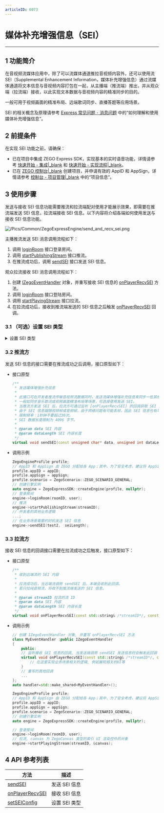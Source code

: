 ```yaml
---
articleID: 6073
---
```

# 媒体补充增强信息（SEI）

- - -

## 1 功能简介

在音视频流媒体应用中，除了可以流媒体通道推拉音视频内容外，还可以使用流 SEI（Supplemental Enhancement Information，媒体补充增强信息）通过流媒体通道将文本信息与音视频内容打包在一起，从主播端（推流端）推出，并从观众端（拉流端）接收，以此实现文本数据与音视频内容的精准同步的目的。  
  
一般可用于视频画面的精准布局、远端歌词同步、直播答题等应用场景。

<div class="mk-hint">

SEI 的相关概念及原理请参考 [Express 常见问题 - 消息问题](#8668) 中的“如何理解和使用媒体补充增强信息”。
</div>

## 2 前提条件

在实现 SEI 功能之前，请确保：

- 已在项目中集成 ZEGO Express SDK，实现基本的实时语音功能，详情请参考 [快速开始 - 集成\|_blank](!ExpressAudioSDK-Integration/SDK_Integration) 和 [快速开始 - 实现流程\|_blank](!ExpressAudioSDK-Integration/Solution_Implementation)。
- 已在 [ZEGO 控制台\|_blank](https://console.zego.im) 创建项目，并申请有效的 AppID 和 AppSign，详情请参考 [控制台 - 项目管理\|_blank](#12107) 中的“项目信息”。

## 3 使用步骤

发送与接收 SEI 信息功能需要推流和拉流端配对使用才能展示效果，即需要在推流端发送 SEI 信息，拉流端接收 SEI 信息。以下内容将介绍各端如何使用发送与接收 SEI 信息功能。

![/Pics/Common/ZegoExpressEngine/send_and_recv_sei.png](http://doc.oa.zego.im/Pics/Common/ZegoExpressEngine/send_and_recv_sei.png)

主播推流发送 SEI 消息调用流程如下：

1. 调用 [loginRoom](https://doc-zh.zego.im/zh/api?doc=Express_Video_SDK_API~CPP~class~zego-express-i-zego-express-engine#login-room) 接口登录房间。
2. 调用 [startPublishingStream](https://doc-zh.zego.im/zh/api?doc=Express_Video_SDK_API~CPP~class~zego-express-i-zego-express-engine#start-publishing-stream) 接口推流。
3. 在推流成功后，调用 [sendSEI](https://doc-zh.zego.im/zh/api?doc=Express_Video_SDK_API~CPP~class~zego-express-i-zego-express-engine#send-sei) 接口发送 SEI 信息。

观众拉流接收 SEI 消息调用流程如下：

1. 创建 [IZegoEventHandler](https://doc-zh.zego.im/zh/api?doc=Express_Video_SDK_API~CPP~class~zego-express-i-zego-event-handler) 对象，并重写接收 SEI 信息的 [onPlayerRecvSEI](https://doc-zh.zego.im/zh/api?doc=Express_Video_SDK_API~CPP~class~zego-express-i-zego-event-handler##on-player-recv-sei) 方法。
2. 调用 [loginRoom](https://doc-zh.zego.im/zh/api?doc=Express_Video_SDK_API~CPP~class~zego-express-i-zego-express-engine#login-room) 接口登陆房间。
3. 调用 [startPlayingStream](https://doc-zh.zego.im/zh/api?doc=Express_Video_SDK_API~CPP~class~zego-express-i-zego-express-engine#start-playing-stream) 接口拉流。
4. 在拉流成功后，接收到推流端发送的 SEI 信息之后触发 [onPlayerRecvSEI](https://doc-zh.zego.im/zh/api?doc=Express_Video_SDK_API~CPP~class~zego-express-i-zego-event-handler#on-player-recv-sei) 回调。


### 3.1 （可选）设置 SEI 类型

<details class="zg-primary">
    <summary>设置 SEI 类型</summary>

由于 SDK 默认使用 ZEGO 自行定义的 SEI（nalu type = 6,payload type = 243）类型打包，且此类型是 SEI 标准未规定的类型，因此跟视频编码器或者视频文件中的 SEI 不存在冲突。但当开发者需要使用第三方解码器解码时（如 FFmpeg），会导致解不出正确的 SEI，此时需要在推流前调用 [setSEIConfig](/zh/api?doc=Express_Video_SDK_API~CPP_windows~class~zego-express-i-zego-express-engine#set-sei-config) 接口更换 SDK 发送 SEI 的类型，使用 UserUnregister 的 SEI（nalu type = 6,payload type = 5）类型打包。

<div class="mk-hint">

仅当开发者使用第三方解码器解码 SEI 时需要执行该步骤。  
</div>


- 接口原型

    ```cpp
    /**
     * 设置媒体增强补充信息（SEI）类型
     *
     * 必须在推流之前设置。
     *
     * @param config SEI 配置属性。默认使用 Zego 定义的 SEI 类型。
     */
    virtual void setSEIConfig(ZegoSEIConfig config) = 0;
    ```

- 调用示例

    ```cpp
    ZegoSEIConfig seiConfig;
    // 采用 H.264 的 SEI (nalu type = 6,payload type = 5) 类型打包，因为视频编码器自身会产生 payload type 为 5 的 SEI，或者使用视频文件推流时，视频文件中也可能存在这样的 SEI，所以使用此类型时，用户需要把 uuid + content 当作 buffer 塞给 SEI 发送接口；此时为了区别视频编码器自身产生的 SEI， App 在发送此类型 SEI 时，可以填写业务特定的 uuid（uuid长度为16字节），接收方使用 SDK 解析 payload type 为 5 的 SEI 时，会根据设置的过滤字符串过滤出 uuid相符的 SEI 抛给业务，如果没有设置过滤字符串，SDK 会把所有收到的 SEI 都抛给开发者。
    seiConfig.type = ZEGO_SEI_TYPE_USER_UNREGISTER;

    engine->setSEIConfig(seiConfig);

    // 通过 advancedConfig 设置 uuid 过滤字段，设置之后 SDK 只会抛出前 12 个字节为开发者所设置 uuid 的 SEI
    ZegoEngineConfig engineConfig;
    // 其他用户通过 [onPlayerRecvSEI] 收到的 SEI 信息前 12 个字节一定是 zegozegozego，其他会被过滤
    engineConfig.advancedConfig.put("unregister_sei_filter", "zegozegozego");
    engineConfig.advancedConfig = {{"unregister_sei_filter", "zegozegozego"}};
    ZegoExpressSDK::setEngineConfig(engineConfig);

    // 开始推流
    engine->startPublishingStream("STREAM_ID");
    ```
</details>


### 3.2 推流方

发送 SEI 信息的接口需要在推流成功之后调用，接口原型如下：

- 接口原型

    ```cpp
    /**
     * 发送媒体增强补充信息
     *
     * 此接口可在开发者推流传输音视频流数据同时，发送流媒体增强补充信息来同步一些其他附加信息。
     * 一般如同步音乐歌词或视频画面精准布局等场景，可选择使用发送 SEI。
     * 当推流方发送 SEI 后，拉流方可通过监听 [onPlayerRecvSEI] 的回调获取 SEI 内容。
     * 由于 SEI 信息跟随视频帧或音频帧，由于网络问题有可能丢帧，因此 SEI 信息也有可能丢，为解决这种情况，应该在限制频率内多发几次。
     * 限制频率：1秒钟不要超过30次。
     * SEI 数据长度限制为 4096 字节。
     *
     * @param data SEI 内容
     * @param dataLength SEI 内容长度
     */
    virtual void sendSEI(const unsigned char* data, unsigned int dataLength) = 0;
    ```

- 调用示例

    ```cpp
    ZegoEngineProfile profile;
    // AppID 和 AppSign 由 ZEGO 分配给各 App；其中，为了安全考虑，建议将 AppSign 存储在 App 的业务后台，需要使用时从后台获取
    profile.appID = appID;
    profile.appSign = appSign;
    profile.scenario = ZegoScenario::ZEGO_SCENARIO_GENERAL;
    // 创建引擎实例
    auto engine = ZegoExpressSDK::createEngine(profile, nullptr);
    // 登录房间
    engine->loginRoom(roomID, user);
    // 推流
    engine->startPublishingStream(streamID);
    // 开发者的其他业务逻辑
    ...;
    // 在业务场景需要的时机发送 SEI 信息
    engine->sendSEI(test2,  seiLength);
    ```

### 3.3 拉流方

接收 SEI 信息的回调接口需要在拉流成功之后触发，接口原型如下：

- 接口原型

    ```cpp
    /**
     * 收到远端流的 SEI 内容
     *
     * 拉流成功后，当远端流调用 sendSEI 后，本端会收到此回调。
     * 若只拉纯音频流，将收不到推流端发送的 SEI 信息。
     *
     * @param streamID 拉流的流 ID
     * @param data SEI 内容
     * @param dataLength SEI 内容长度
     */
    virtual void onPlayerRecvSEI(const std::string& /*streamID*/, const unsigned char* /*data*/, unsigned int /*dataLength*/);
    ```

- 调用示例

    ```cpp
    // 创建 IZegoEventHandler 对象, 并重写 onPlayerRecvSEI 方法
    class MyEventHandler :public IZegoEventHandler
    {
        public:
        // 监听接收 SEI 信息的回调, 当发送端调用 sendSEI 发送信息时会触发此回调
        virtual void onPlayerRecvSEI(const std::string& /*streamID*/, const unsigned char* /*data*/, unsigned int /*dataLength*/) {
            // 在这里实现业务场景相关的逻辑, 例如展现相关的UI等
        }
        // 重写的其他回调
        ...
    };
    auto handler=std::make_shared<MyEventHandler>();

    ZegoEngineProfile profile;
    // AppID 和 AppSign 由 ZEGO 分配给各 App；其中，为了安全考虑，建议将 AppSign 存储在 App 的业务后台，需要使用时从后台获取
    profile.appID = appID;
    profile.appSign = appSign;
    profile.scenario = ZegoScenario::ZEGO_SCENARIO_GENERAL;
    // 创建引擎实例
    auto engine = ZegoExpressSDK::createEngine(profile, nullptr);

    // 登录房间
    engine->loginRoom(roomID, user);
    // 拉流, canvas 为 ZegoCanvas 类型的索引 UI 渲染控件的对象
    engine->startPlayingStream(streamID, &canvas);
    ```



## 4 API 参考列表

| 方法 | 描述 |
|-------|--------|
| [sendSEI](https://doc-zh.zego.im/zh/api?doc=Express_Video_SDK_API~CPP~class~zego-express-i-zego-express-engine#send-sei) | 发送 SEI 信息 |
| [onPlayerRecvSEI](https://doc-zh.zego.im/zh/api?doc=Express_Video_SDK_API~CPP~class~zego-express-i-zego-event-handler#on-player-recv-sei) | 接收 SEI 信息 |
| [setSEIConfig](/zh/api?doc=Express_Video_SDK_API~CPP_windows~class~zego-express-i-zego-express-engine#set-sei-config) | 设置 SEI 类型 |
